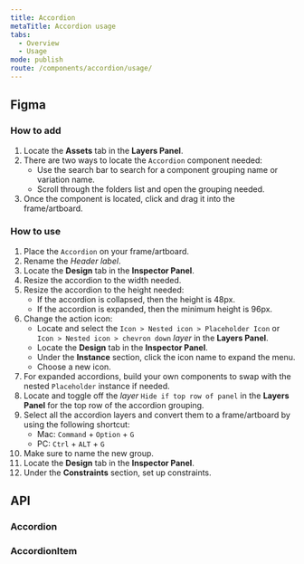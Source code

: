 ```yaml
---
title: Accordion
metaTitle: Accordion usage
tabs:
  - Overview
  - Usage
mode: publish
route: /components/accordion/usage/
---
```



## Figma

### How to add

1. Locate the **Assets** tab in the **Layers Panel**.
2. There are two ways to locate the `Accordion` component needed:
   - Use the search bar to search for a component grouping name or variation name.
   - Scroll through the folders list and open the grouping needed.
3. Once the component is located, click and drag it into the frame/artboard.

### How to use

1. Place the `Accordion` on your frame/artboard.
2. Rename the _Header label_.
3. Locate the **Design** tab in the **Inspector Panel**.
4. Resize the accordion to the width needed.
5. Resize the accordion to the height needed:
   - If the accordion is collapsed, then the height is 48px.
   - If the accordion is expanded, then the minimum height is 96px.
6. Change the action icon:
   - Locate and select the `Icon > Nested icon > Placeholder Icon` or `Icon > Nested icon > chevron down` _layer_ in the **Layers Panel**.
   - Locate the **Design** tab in the **Inspector Panel**.
   - Under the **Instance** section, click the icon name to expand the menu.
   - Choose a new icon.
7. For expanded accordions, build your own components to swap with the nested `Placeholder` instance if needed.
8. Locate and toggle off the _layer_ `Hide if top row of panel` in the **Layers Panel** for the top row of the accordion grouping.
9. Select all the accordion layers and convert them to a frame/artboard by using the following shortcut:
   - Mac: `Command` + `Option` + `G`
   - PC: `Ctrl` + `ALT` + `G`
10. Make sure to name the new group.
11. Locate the **Design** tab in the **Inspector Panel**.
12. Under the **Constraints** section, set up constraints.

## API

### Accordion

<PropsTable props={Accordion} />

### AccordionItem

<PropsTable props={Accordion.AccordionItem} />
